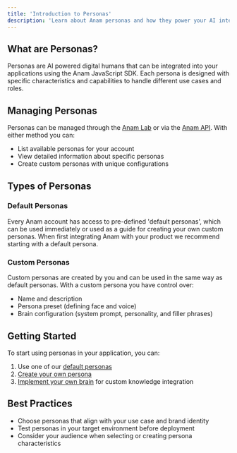 ```yaml
---
title: 'Introduction to Personas'
description: 'Learn about Anam personas and how they power your AI interactions'
---
```


## What are Personas?

Personas are AI powered digital humans that can be integrated into your applications using the Anam JavaScript SDK. Each persona is designed with specific characteristics and capabilities to handle different use cases and roles.

## Managing Personas

Personas can be managed through the [Anam Lab](https://lab.anam.ai) or via the [Anam API](https://api.anam.ai/api). With either method you can:
- List available personas for your account
- View detailed information about specific personas
- Create custom personas with unique configurations

## Types of Personas

### Default Personas
Every Anam account has access to pre-defined 'default personas', which can be used immediately or used as a guide for creating your own custom personas. When first integrating Anam with your product we recommend starting with a default persona.

### Custom Personas
Custom personas are created by you and can be used in the same way as default personas. With a custom persona you have control over:
- Name and description
- Persona preset (defining face and voice)
- Brain configuration (system prompt, personality, and filler phrases)

## Getting Started

To start using personas in your application, you can:
1. Use one of our [default personas](/guides/personas/default-personas)
2. [Create your own persona](/guides/personas/create-your-own)
3. [Implement your own brain](/guides/personas/using-your-own-brains) for custom knowledge integration

## Best Practices

- Choose personas that align with your use case and brand identity
- Test personas in your target environment before deployment
- Consider your audience when selecting or creating persona characteristics